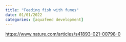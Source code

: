 ```yaml
---
title: "Feeding fish with fumes"
date: 01/01/2022
categories: [aquafeed development]
---
```


<https://www.nature.com/articles/s41893-021-00798-0> 
